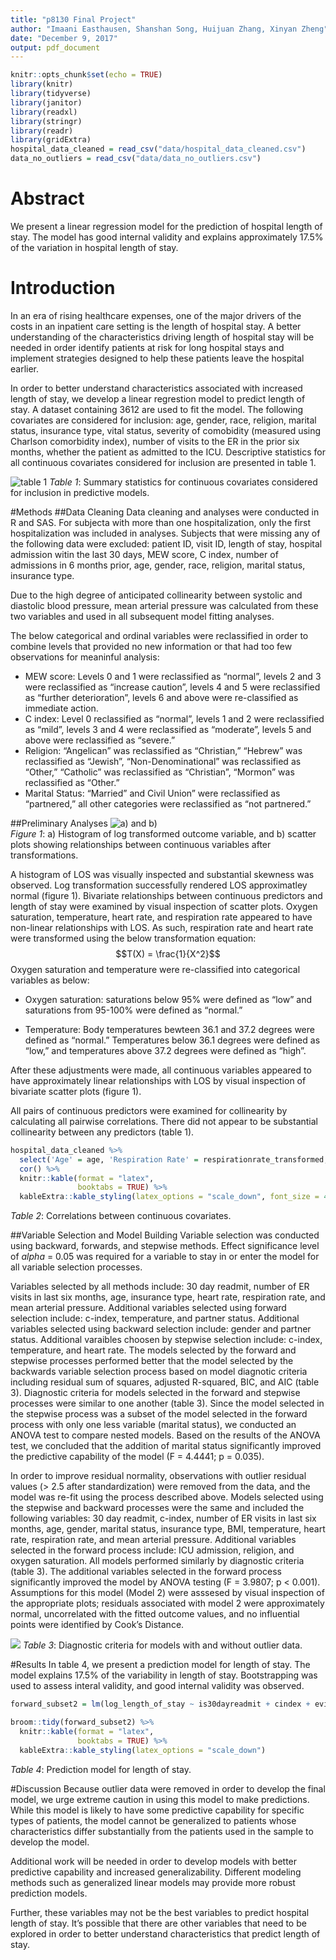 ```yaml
---
title: "p8130 Final Project"
author: "Imaani Easthausen, Shanshan Song, Huijuan Zhang, Xinyan Zheng"
date: "December 9, 2017"
output: pdf_document
---
```


```r
knitr::opts_chunk$set(echo = TRUE)
library(knitr)
library(tidyverse)
library(janitor)
library(readxl)
library(stringr)
library(readr)
library(gridExtra)
hospital_data_cleaned = read_csv("data/hospital_data_cleaned.csv")
data_no_outliers = read_csv("data/data_no_outliers.csv")
```
# Abstract
We present a linear regression model for the prediction of hospital length of stay. The model has good internal validity and explains approximately 17.5% of the variation in hospital length of stay.

# Introduction
In an era of rising healthcare expenses, one of the major drivers of the costs in an inpatient care setting is the length of hospital stay. A better understanding of the characteristics driving length of hospital stay will be needed in order  identify patients at risk for long hospital stays and implement strategies designed to help these patients leave the hospital earlier. 

In order to better understand characteristics associated with increased length of stay, we develop a linear regrestion model to predict length of stay. A dataset containing 3612 are used to fit the model. The following covariates are considered for inclusion: age, gender, race, religion, marital status, insurance type, vital status, severity of comobidity (measured using Charlson comorbidity index), number of visits to the ER in the prior six months, whether the patient as admitted to the ICU. Descriptive statistics for all continuous covariates considered for inclusion are presented in table 1. 

![table 1](transform_fig/summary_statistics_quantative.jpg)
*Table 1*: Summary statistics for continuous covariates considered for inclusion in predictive models. 

#Methods
##Data Cleaning
Data cleaning and analyses were conducted in R and SAS. For subjecta with more than one hospitalization, only the first hospitalization was included in analyses. Subjects that were missing any of the following data were excluded: patient ID, visit ID, length of stay, hospital admission witin the last 30 days, MEW score, C index, number of admissions in 6 months prior, age, gender, race, religion, marital status, insurance type.

Due to the high degree of anticipated collinearity between systolic and diastolic blood pressure, mean arterial pressure was calculated from these two variables and used in all subsequent model fitting analyses.  

The below categorical and ordinal variables were reclassified in order to combine levels that provided no new information or that had too few observations for meaninful analysis:
 
 * MEW score: Levels 0 and 1 were reclassified as "normal", levels 2 and 3 were reclassified as "increase caution", levels 4 and 5 were reclassified as "further deterioration", levels 6 and above were re-classified as immediate action.
 * C index: Level 0 reclassified as "normal", levels 1 and 2 were reclassified as "mild", levels 3 and 4 were reclassified as "moderate", levels 5 and above were reclassified as "severe."
 * Religion: "Angelican" was reclassified as "Christian," "Hebrew" was reclassified as "Jewish", "Non-Denominational" was reclassified as "Other," "Catholic" was reclassified as "Christian", "Mormon" was reclassified as "Other."
 * Marital Status: "Married" and Civil Union" were reclassified as "partnered," all other categories were reclassified as "not partnered."

##Preliminary Analyses
![a) and b)](transform_fig/Slide1.jpg)  
*Figure 1*: a) Histogram of log transformed outcome variable, and b) scatter plots showing relationships between continuous variables after transformations. 

A histogram of LOS was visually inspected and substantial skewness was observed. Log transformation successfully rendered LOS approximatley normal (figure 1). Bivariate relationships between continuous predictors and length of stay were examined by visual inspection of scatter plots. Oxygen saturation, temperature, heart rate, and respiration rate appeared to have non-linear relationships with LOS. As such, respiration rate and heart rate were transformed using the below transformation equation:
$$T(X) = \frac{1}{X^2}$$
Oxygen saturation and temperature were re-classified into categorical variables as below: 

* Oxygen saturation: saturations below 95% were defined as "low" and saturations from 95-100% were defined as "normal."

* Temperature: Body temperatures bewteen 36.1 and 37.2 degrees were defined as "normal." Temperatures below 36.1 degrees were defined as "low," and temperatures above 37.2 degrees were defined as "high".

After these adjustments were made, all continuous variables appeared to have approximately linear relationships with LOS by visual inspection of bivariate scatter plots (figure 1). 

All pairs of continuous predictors were examined for collinearity by calculating all pairwise correlations. There did not appear to be substantial collinearity between any predictors (table 1). 

```r
hospital_data_cleaned %>%
  select('Age' = age, 'Respiration Rate' = respirationrate_transformed, 'Mean Arterial Pressure' = mean_arterial_pressure, 'Heart Rate' = heartrate_transformed, "BMI" = bmi) %>%
  cor() %>%
  knitr::kable(format = "latex", 
               booktabs = TRUE) %>% 
  kableExtra::kable_styling(latex_options = "scale_down", font_size = 4)

```
*Table 2*: Correlations between continuous covariates. 

##Variable Selection and Model Building
Variable selection was conducted using backward, forwards, and stepwise methods. Effect significance level of $alpha$ = 0.05 was required for a variable to stay in or enter the model for all variable selection processes. 

Variables selected by all methods include: 30 day readmit, number of ER visits in last six months, age, insurance type, heart rate, respiration rate, and mean arterial pressure. Additional variables selected using forward selection include: c-index, temperature, and partner status. Additional variables selected using backward selection include: gender and partner status. Additional varaibles choosen by stepwise selection include: c-index, temperature, and heart rate. The models selected by the forward and stepwise processes performed better that the model selected by the backwards variable selection process based on model diagnotic criteria including residual sum of squares, adjusted R-squared, BIC, and AIC (table 3). Diagnostic criteria for models selected in the forward and stepwise processes were similar to one another (table 3). Since the model selected in the stepwise process was a subset of the model selected in the forward process with only one less variable (marital status), we conducted an ANOVA test to compare nested models. Based on the results of the ANOVA test, we concluded that the addition of marital status significantly improved the predictive capability of the model (F = 4.4441; p = 0.035). 


In order to improve residual normality, observations with outlier residual values (> 2.5 after standardization) were removed from the data, and the model was re-fit using the process described above. Models selected using the stepwise and backward processes were the same and included the following variables: 30 day readmit, c-index, number of ER visits in last six months, age, gender, marital status, insurance type, BMI, temperature, heart rate, respiration rate, and mean arterial pressure. Additional variables selected in the forward process include: ICU admission, religion, and oxygen saturation. All models performed similarly by diagnostic criteria (table 3). The additional variables selected in the forward process significantly improved the model by ANOVA testing (F = 3.9807; p < 0.001). Assumptions for this model (Model 2) were asssesed by visual inspection of the appropriate plots; residuals associated with model 2 were approximately normal, uncorrelated with the fitted outcome values, and no influential points were identified by Cook's Distance.  

![](/Users/ImaaniEasthausen/Documents/Biostats MS/Biostat Met/p8130_final_project/transform_fig/diagnostics_tables_criterion.jpg)
*Table 3*: Diagnostic criteria for models with and without outlier data.



#Results
In table 4, we present a prediction model for length of stay. The model explains 17.5% of the variability in length of stay. Bootstrapping was used to assess interal validity, and good internal validity was observed. 

```r
forward_subset2 = lm(log_length_of_stay ~ is30dayreadmit + cindex + evisit + icu_flag + age + gender + religion +  maritalstatus + insurancetype + bmi + o2sat_cat + temperature_cat + heartrate_transformed + respirationrate_transformed + mean_arterial_pressure, data = data_no_outliers)

broom::tidy(forward_subset2) %>%
  knitr::kable(format = "latex", 
               booktabs = TRUE) %>% 
  kableExtra::kable_styling(latex_options = "scale_down")
```
*Table 4*: Prediction model for length of stay. 

#Discussion 
Because outlier data were removed in order to develop the final model, we urge extreme caution in using this model to make predictions. While this model is likely to have some predictive capability for specific types of patients, the model cannot be generalized to patients whose characteristics differ substantially from the patients used in the sample to develop the model.

Additional work will be needed in order to develop models with better predictive capability and increased generalizability. Different modeling methods such as generalized linear models may provide more robust prediction models. 

Further, these variables may not be the best variables to predict hospital length of stay. It's possible that there are other variables that need to be explored in order to better understand characteristics that predict length of stay.





 